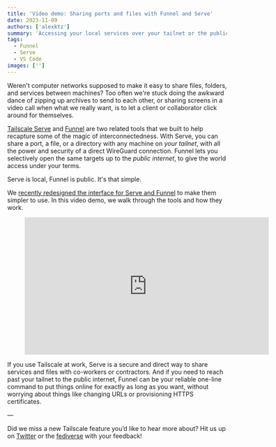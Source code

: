 ```yaml
---
title: 'Video demo: Sharing ports and files with Funnel and Serve'
date: 2023-11-09
authors: ['alexktz']
summary: 'Accessing your local services over your tailnet or the public internet is one command away, as Alex demonstrates in a new demo video.'
tags:
  - Funnel
  - Serve
  - VS Code
images: ['']
---
```


Weren't computer networks supposed to make it easy to share files, folders, and services between machines? Too often we're stuck doing the awkward dance of zipping up archives to send to each other, or sharing screens in a video call when what we really want, is to let a client or collaborator click around for themselves.

[Tailscale Serve](https://tailscale.com/kb/1312/serve/) and [Funnel](https://tailscale.com/kb/1223/funnel/) are two related tools that we built to help recapture some of the magic of interconnectedness. With Serve, you can share a port, a file, or a directory with any machine on _your tailnet_, with all the power and security of a direct WireGuard connection. Funnel lets you selectively open the same targets up to the _public internet_, to give the world access under your terms.

Serve is local, Funnel is public. It's that simple.

We [recently redesigned the interface for Serve and Funnel](https://tailscale.com/blog/reintroducing-serve-funnel/) to make them simpler to use. In this video demo, we walk through the tools and how they work.

<figure>
  <iframe
    width="560"
    height="315"
    src="https://www.youtube.com/embed/MpxmfpCl20c?si=MUdxowTUOJloIr9C"
    title="YouTube video player"
    frameBorder="0"
    allow="accelerometer; autoplay; clipboard-write; encrypted-media; gyroscope; picture-in-picture; web-share"
    allowFullScreen
  ></iframe>
</figure>

If you use Tailscale at work, Serve is a secure and direct way to share services and files with co-workers or contractors. And if you need to reach past your tailnet to the public internet, Funnel can be your reliable one-line command to put things online for exactly as long as you want, without worrying about things like changing URLs or provisioning HTTPS certificates.

—

Did we miss a new Tailscale feature you’d like to hear more about? Hit us up on [Twitter](https://twitter.com/tailscale) or the [fediverse](https://hachyderm.io/@tailscale) with your feedback!

